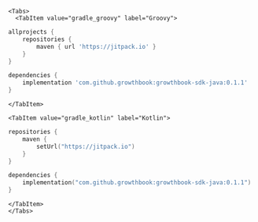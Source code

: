 
```mdx-code-block
<Tabs>
  <TabItem value="gradle_groovy" label="Groovy">
```

```groovy title="build.gradle"
allprojects {
    repositories {
        maven { url 'https://jitpack.io' }
    }
}

dependencies {
    implementation 'com.github.growthbook:growthbook-sdk-java:0.1.1'
}
```

```mdx-code-block
</TabItem>

<TabItem value="gradle_kotlin" label="Kotlin">
```

```kotlin title="build.gradle.kts"
repositories {
    maven {
        setUrl("https://jitpack.io")
    }
}

dependencies {
    implementation("com.github.growthbook:growthbook-sdk-java:0.1.1")
}
```

```mdx-code-block
</TabItem>
</Tabs>
```
